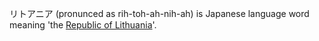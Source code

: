 リトアニア (pronunced as rih-toh-ah-nih-ah) is Japanese language word meaning 'the [[Lithuania|Republic of Lithuania]]'.